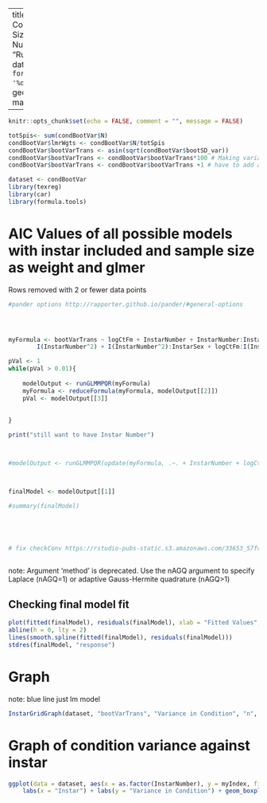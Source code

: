 

---
title: "Variance in Condition vs Nest Size Instar As Number"
author: "Ruth Sharpe"
date: "Run on `r format(Sys.time(), '%d %B, %Y')`"
geometry: margin=1cm

---

```{r dataImport,  include = FALSE}
knitr::opts_chunk$set(echo = FALSE, comment = "", message = FALSE)

totSpis<- sum(condBootVar$N)
condBootVar$lmrWgts <- condBootVar$N/totSpis
condBootVar$bootVarTrans <- asin(sqrt(condBootVar$bootSD_var))
condBootVar$bootVarTrans <- condBootVar$bootVarTrans*100 # Making variance a percentage
condBootVar$bootVarTrans <- condBootVar$bootVarTrans +1 # have to add a small amount or glmer "can't find starting values"

dataset <- condBootVar
library(texreg)
library(car)
library(formula.tools)


```

AIC Values of all possible models with instar included and sample size as weight and glmer
=====================
Rows removed with 2 or fewer data points 

```{r kable, results='asis',  echo = FALSE}
#pander options http://rapporter.github.io/pander/#general-options




myFormula <- bootVarTrans ~ logCtFm + InstarNumber + InstarNumber:InstarSex + logCtFm:InstarNumber + logCtFm:InstarNumber:InstarSex + 
		I(InstarNumber^2) + I(InstarNumber^2):InstarSex + logCtFm:I(InstarNumber^2) + logCtFm:I(InstarNumber^2):InstarSex

pVal <- 1
while(pVal > 0.01){
	
	modelOutput <- runGLMMPQR(myFormula)
	myFormula <- reduceFormula(myFormula, modelOutput[[2]])
	pVal <- modelOutput[[3]]
	
	
}

print("still want to have Instar Number")



#modelOutput <- runGLMMPQR(update(myFormula, .~. + InstarNumber + logCtFm))



finalModel <- modelOutput[[1]]

#summary(finalModel)





# fix checkConv https://rstudio-pubs-static.s3.amazonaws.com/33653_57fc7b8e5d484c909b615d8633c01d51.html
	
```
note: Argument 'method' is deprecated. Use the nAGQ argument to specify Laplace (nAGQ=1) or adaptive Gauss-Hermite quadrature (nAGQ>1)

Checking final model fit
--------------------


```{r ModelFit, fig.height=3, fig.width=3}

plot(fitted(finalModel), residuals(finalModel), xlab = "Fitted Values", ylab = "Residuals")
abline(h = 0, lty = 2)
lines(smooth.spline(fitted(finalModel), residuals(finalModel)))
stdres(finalModel, "response")


```
\pagebreak

Graph
====================
 
note: blue line just lm model
```{r, fig.height=8, fig.width=12, echo = FALSE}


InstarGridGraph(dataset, "bootVarTrans", "Variance in Condition", "n", "", finalModel, "y")


```




Graph of condition variance against instar
====================

```{r, fig.height=6, fig.width=8, echo = FALSE}


ggplot(data = dataset, aes(x = as.factor(InstarNumber), y = myIndex, fill = InstarSex)) +
	labs(x = "Instar") + labs(y = "Variance in Condition") + geom_boxplot() + mytheme

```
